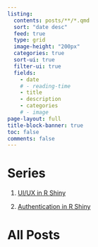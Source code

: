 ```yaml
---
listing:
  contents: posts/**/*.qmd
  sort: "date desc"
  feed: true
  type: grid
  image-height: "200px"
  categories: true
  sort-ui: true
  filter-ui: true
  fields: 
    - date
    # - reading-time
    - title
    - description
    - categories
    # - image
page-layout: full
title-block-banner: true
toc: false
comments: false
---
```


# Series

1. [UI/UX in R Shiny](ui-ux-r-shiny-series.qmd)

2. [Authentication in R Shiny](authentication-in-r-shiny.qmd)



# All Posts
